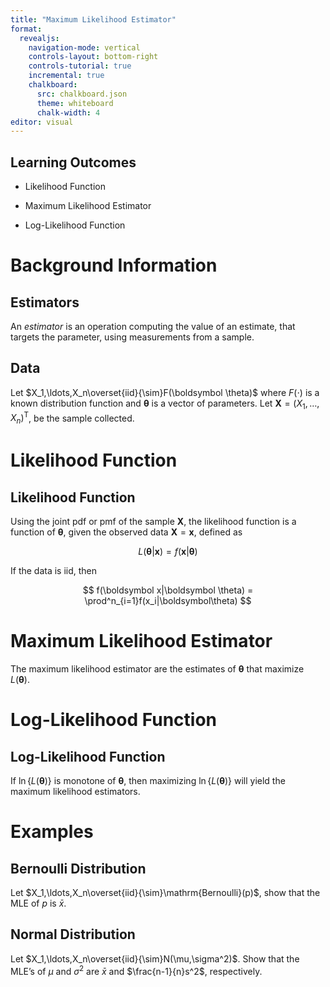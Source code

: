 ```yaml
---
title: "Maximum Likelihood Estimator"
format:
  revealjs:
    navigation-mode: vertical
    controls-layout: bottom-right
    controls-tutorial: true
    incremental: true 
    chalkboard:
      src: chalkboard.json
      theme: whiteboard
      chalk-width: 4
editor: visual
---
```


## Learning Outcomes

-   Likelihood Function

-   Maximum Likelihood Estimator

-   Log-Likelihood Function

# Background Information

## Estimators

An *estimator* is an operation computing the value of an estimate, that targets the parameter, using measurements from a sample.

## Data

Let $X_1,\ldots,X_n\overset{iid}{\sim}F(\boldsymbol \theta)$ where $F(\cdot)$ is a known distribution function and $\boldsymbol\theta$ is a vector of parameters. Let $\boldsymbol X = (X_1,\ldots, X_n)^\mathrm{T}$, be the sample collected.

# Likelihood Function

## Likelihood Function

Using the joint pdf or pmf of the sample $\boldsymbol X$, the likelihood function is a function of $\boldsymbol \theta$, given the observed data $\boldsymbol X =\boldsymbol x$, defined as

$$
L(\boldsymbol \theta|\boldsymbol x)=f(\boldsymbol x|\boldsymbol \theta)
$$

If the data is iid, then

$$
f(\boldsymbol x|\boldsymbol \theta) = \prod^n_{i=1}f(x_i|\boldsymbol\theta)
$$

# Maximum Likelihood Estimator

The maximum likelihood estimator are the estimates of $\boldsymbol \theta$ that maximize $L(\boldsymbol\theta)$.

# Log-Likelihood Function

## Log-Likelihood Function

If $\ln\{L(\boldsymbol \theta)\}$ is monotone of $\boldsymbol \theta$, then maximizing $\ln\{L(\boldsymbol \theta)\}$ will yield the maximum likelihood estimators.

# Examples

## Bernoulli Distribution

Let $X_1,\ldots,X_n\overset{iid}{\sim}\mathrm{Bernoulli}(p)$, show that the MLE of $p$ is $\bar x$.

## Normal Distribution

Let $X_1,\ldots,X_n\overset{iid}{\sim}N(\mu,\sigma^2)$. Show that the MLE's of $\mu$ and $\sigma^2$ are $\bar x$ and $\frac{n-1}{n}s^2$, respectively.
